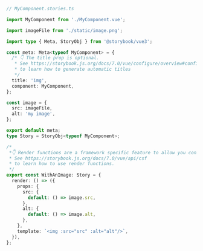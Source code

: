 ```ts
// MyComponent.stories.ts

import MyComponent from './MyComponent.vue';

import imageFile from './static/image.png';

import type { Meta, StoryObj } from '@storybook/vue3';

const meta: Meta<typeof MyComponent> = {
  /* 👇 The title prop is optional.
   * See https://storybook.js.org/docs/7.0/vue/configure/overview#configure-story-loading
   * to learn how to generate automatic titles
   */
  title: 'img',
  component: MyComponent,
};

const image = {
  src: imageFile,
  alt: 'my image',
};

export default meta;
type Story = StoryObj<typeof MyComponent>;

/*
 *👇 Render functions are a framework specific feature to allow you control on how the component renders.
 * See https://storybook.js.org/docs/7.0/vue/api/csf
 * to learn how to use render functions.
 */
export const WithAnImage: Story = {
  render: () => ({
    props: {
      src: {
        default: () => image.src,
      },
      alt: {
        default: () => image.alt,
      },
    },
    template: `<img :src="src" :alt="alt"/>`,
  }),
};
```
